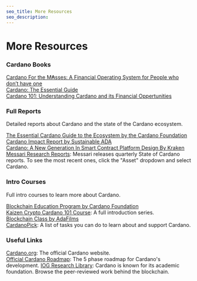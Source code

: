 ```yaml
---
seo_title: More Resources
seo_description: 
---
```


# More Resources

### Cardano Books

[Cardano For the M₳sses: A Financial Operating System for People who don’t have one](https://www.amazon.com/dp/B0B912X5G6)  
[Cardano: The Essential Guide](https://www.amazon.com/dp/B0B1DSTS3X)  
[Cardano 101: Understanding Cardano and its Financial Oppertunities](https://www.amazon.com/dp/B0C524H491)  

### Full Reports
Detailed reports about Cardano and the state of the Cardano ecosystem.  

[The Essential Cardano Guide to the Ecosystem by the Cardano Foundation](https://landing.essentialcardano.io/guide-to-the-ecosystem)  
[Cardano Impact Report by Sustainable ADA](https://sustainableada.com/cardano-impact-report/)  
[Cardano: A New Generation In Smart Contract Platform Design By Kraken](https://blog.kraken.com/crypto-education/kraken-intelligence/cardano-a-new-generation-in-smart-contract-platform-design)  
[Messari Research Reports](https://messari.io/research/research-and-protocols?tag=All-Tags): Messari releases quarterly State of Cardano reports. To see the most recent ones, click the "Asset" dropdown and select Cardano. 

### Intro Courses
Full intro courses to learn more about Cardano.  

[Blockchain Education Program by Cardano Foundation](https://academy.cardanofoundation.org/)  
[Kaizen Crypto Cardano 101 Course](https://www.youtube.com/playlist?list=PLrbMFdXZnzoAwfxIVo-SQ_qEBCqbwuU6o): A full introduction series.  
[Blockchain Class by AdaFilms](https://www.adafilms.art/blockchain-class)  
[CardanoPick](https://cardanopick.com/): A list of tasks you can do to learn about and support Cardano.  

### Useful Links
[Cardano.org](https://cardano.org/): The official Cardano website.  
[Official Cardano Roadmap](https://roadmap.cardano.org/en/): The 5 phase roadmap for Cardano's development. 
[IOG Research Library](https://iohk.io/en/research/library/): Cardano is known for its academic foundation. Browse the peer-reviewed work behind the blockchain.  

 
